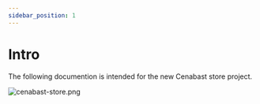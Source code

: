 ```yaml
---
sidebar_position: 1
---
```


# Intro

The following documention is intended for the new Cenabast store project.

![cenabast-store.png](/images/2023-11-23_17-16.png)


